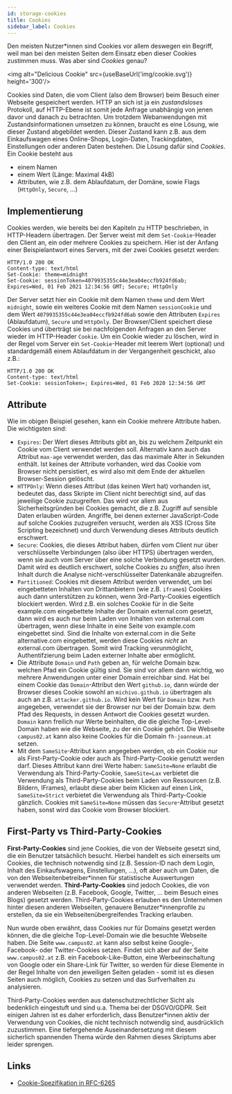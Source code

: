 ---
id: storage-cookies
title: Cookies
sidebar_label: Cookies
---


Den meisten Nutzer*innen sind Cookies vor allem deswegen ein Begriff, weil man bei den meisten Seiten dem Einsatz eben dieser Cookies zustimmen muss.
Was aber sind *Cookies* genau?

<img alt="Delicious Cookie" src={useBaseUrl('img/cookie.svg')} height='300'/>

Cookies sind Daten, die vom Client (also dem Browser) beim Besuch einer Webseite gespeichert werden. HTTP an sich ist ja ein *zustandsloses* Protokoll,
auf HTTP-Ebene ist somit jede Anfrage unabhängig von jenen davor und danach zu betrachten. Um trotzdem Webanwendungen mit Zustandsinformationen umsetzen 
zu können, braucht es eine Lösung, wie dieser Zustand abgebildet werden. Dieser Zustand kann z.B. aus dem Einkaufswagen eines Online-Shops, Login-Daten,
Trackingdaten, Einstellungen oder anderen Daten bestehen. Die Lösung dafür sind *Cookies*. Ein Cookie besteht aus
- einem Namen
- einem Wert (Länge: Maximal 4kB)
- Attributen, wie z.B. dem Ablaufdatum, der Domäne, sowie Flags (`HttpOnly`, `Secure`, ...)


## Implementierung

Cookies werden, wie bereits bei den Kapiteln zu HTTP beschrieben, in HTTP-Headern übertragen. Der Server weist mit dem `Set-Cookie`-Header den Client an, ein oder mehrere Cookies zu speichern. Hier ist der Anfang einer Beispielantwort eines Servers, mit der zwei Cookies gesetzt werden:

```
HTTP/1.0 200 OK
Content-type: text/html
Set-Cookie: theme=midnight
Set-Cookie: sessionToken=4079935355c44e3ea04eccfb924fd6ab; Expires=Wed, 01 Feb 2021 12:34:56 GMT; Secure; HttpOnly
```

Der Server setzt hier ein Cookie mit dem Namen `theme` und dem Wert `midnight`, sowie ein weiteres Cookie mit dem Namen `sessionCookie` und dem Wert `4079935355c44e3ea04eccfb924fd6ab` sowie den Attributen `Expires` (Ablaufdatum), `Secure` und `HttpOnly`. Der Browser/Client speichert diese Cookies und
überträgt sie bei nachfolgenden Anfragen an den Server wieder im HTTP-Header `Cookie`. Um ein Cookie wieder zu löschen, wird in der Regel vom Server ein `Set-Cookie`-Header mit leerem Wert (optional) und standardgemäß einem Ablaufdatum in der Vergangenheit geschickt, also z.B.: 

```
HTTP/1.0 200 OK
Content-type: text/html
Set-Cookie: sessionToken=; Expires=Wed, 01 Feb 2020 12:34:56 GMT
```

## Attribute

Wie im obigen Beispiel gesehen, kann ein Cookie mehrere Attribute haben. Die wichtigsten sind:
- `Expires`: Der Wert dieses Attributs gibt an, bis zu welchem Zeitpunkt ein Cookie vom Client verwendet werden soll. Alternativ kann auch das Attribut `max-age` verwendet werden, das das maximale Alter in Sekunden enthält. Ist keines der Attribute vorhanden, wird das Cookie vom Browser nicht persistiert, es wird also mit dem Ende der aktuellen Browser-Session gelöscht.
- `HTTPOnly`: Wenn dieses Attribut (das keinen Wert hat) vorhanden ist, bedeutet das, dass Skripte im Client nicht berechtigt sind, auf das jeweilige Cookie zuzugreifen. Das wird vor allem aus Sicherheitsgründen bei Cookies gemacht, die z.B. Zugriff auf sensible Daten erlauben würden. Angriffe, bei denen externer JavaScript-Code auf solche Cookies zuzugreifen versucht, werden als XSS (Cross Site Scripting bezeichnet) und durch Verwendung dieses Attributs deutlich erschwert.
- `Secure`: Cookies, die dieses Attribut haben, dürfen vom Client nur über verschlüsselte Verbindungen (also über HTTPS) übertragen werden, wenn sie auch vom Server über eine solche Verbindung gesetzt wurden. Damit wird es deutlich erschwert, solche Cookies zu *sniffen*, also ihren Inhalt durch die Analyse nicht-verschlüsselter Datenkanäle abzugreifen.
- `Partitioned`: Cookies mit diesem Attribut werden verwendet, um bei eingebetteten Inhalten von Drittanbietern (wie z.B. `iframe`s) Cookies auch dann unterstützen zu können, wenn 3rd-Party-Cookies eigentlich blockiert werden. Wird z.B. ein solches Cookie für in die Seite example.com eingebettete Inhalte der Domain external.com gesetzt, dann wird es auch nur beim Laden von Inhalten von external.com übertragen, wenn diese Inhalte in eine Seite von example.com eingebettet sind. Sind die Inhalte von external.com in die Seite alternative.com eingebettet, werden diese Cookies *nicht* an external.com übertragen. Somit wird Tracking verunmöglicht, Authentifzierung beim Laden externer Inhalte aber ermöglicht.
- Die Attribute `Domain` und `Path` geben an, für welche Domain bzw. welchen Pfad ein Cookie gültig sind. Sie sind vor allem dann wichtig, wo mehrere Anwendungen unter einer Domain erreichbar sind. Hat bei einem Cookie das `Domain`-Attribut den Wert `github.io`, dann würde der Browser dieses Cookie sowohl an `michivo.github.io` übertragen als auch an z.B. `attacker.github.io`. Wird kein Wert für `Domain` bzw. `Path` angegeben, verwendet sie der Browser nur bei der Domain bzw. dem Pfad des Requests, in dessen Antwort die Cookies gesetzt wurden. `Domain` kann freilich nur Werte beinhalten, die die gleiche Top-Level-Domain haben wie die Webseite, zu der ein Cookie gehört. Die Webseite `campus02.at` kann also keine Cookies für die Domain `fh-joanneum.at` setzen.
- Mit dem `SameSite`-Attribut kann angegeben werden, ob ein Cookie nur als First-Party-Cookie oder auch als Third-Party-Cookie genutzt werden darf. Dieses Attribut kann drei Werte haben: `SameSite=None` erlaubt die Verwendung als Third-Party-Cookie, `SameSite=Lax` verbietet die Verwendung als Third-Party-Cookies beim Laden von Ressourcen (z.B. Bildern, IFrames), erlaubt diese aber beim Klicken auf einen Link, `SameSite=Strict` verbietet die Verwendung als Third-Party-Cookie gänzlich. Cookies mit `SameSite=None` müssen das `Secure`-Attribut gesetzt haben, sonst wird das Cookie vom Browser blockiert.

## First-Party vs Third-Party-Cookies

**First-Party-Cookies** sind jene Cookies, die von der Webseite gesetzt sind, die ein Benutzer tatsächlich besucht. Hierbei handelt es sich einerseits um Cookies, die technisch notwendig sind (z.B. Session-ID nach dem Login, Inhalt des Einkaufswagens, Einstellungen, ...), oft aber auch um Daten, die von den Webseitenbetreiber\*innen für statistische Auswertungen verwendet werden. **Third-Party-Cookies** sind jedoch Cookies, die von anderen Webseiten (z.B. Facebook, Google, Twitter, ... beim Besuch eines Blogs) gesetzt werden. Third-Party-Cookies erlauben es den Unternehmen hinter diesen anderen Webseiten, genauere Benutzer\*innenprofile zu erstellen, da sie ein Webseitenübergreifendes Tracking erlauben. 

Nun wurde oben erwähnt, dass Cookies nur für Domains gesetzt werden können, die die gleiche Top-Level-Domain wie die besuchte Webseite haben. Die Seite `www.campus02.at` kann also selbst keine Google-, Facebook- oder Twitter-Cookies setzen. Findet sich aber auf der Seite `www.campus02.at` z.B. ein Facebook-Like-Button, eine Werbeeinschaltung von Google oder ein Share-Link für Twitter, so werden für diese Elemente in der Regel Inhalte von den jeweiligen Seiten geladen - somit ist es diesen Seiten auch möglich, Cookies zu setzen und das Surfverhalten zu analysieren. 

Third-Party-Cookies werden aus datenschutzrechtlicher Sicht als bedenklich eingestuft und sind u.a. Thema bei der DSGVO/GDPR. Seit einigen Jahren ist es daher erforderlich, dass Benutzer*innen aktiv der Verwendung von Cookies, die nicht technisch notwendig sind, ausdrücklich zuzustimmen. Eine tiefergehende Auseinandersetzung mit diesem sicherlich spannenden Thema würde den Rahmen dieses Skriptums aber leider sprengen.

## Links
- [Cookie-Spezifikation in RFC-6265](https://tools.ietf.org/html/rfc6265)